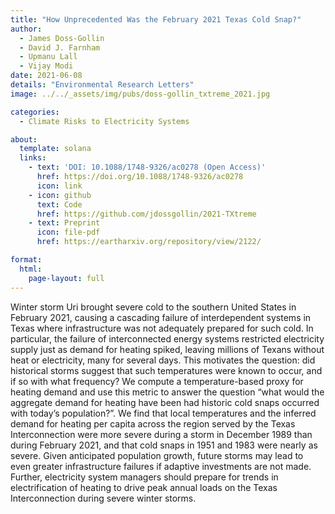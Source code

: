 ```yaml
---
title: "How Unprecedented Was the February 2021 Texas Cold Snap?"
author:
  - James Doss-Gollin
  - David J. Farnham
  - Upmanu Lall
  - Vijay Modi
date: 2021-06-08
details: "Environmental Research Letters"
image: ../../_assets/img/pubs/doss-gollin_txtreme_2021.jpg

categories:
  - Climate Risks to Electricity Systems

about:
  template: solana
  links:
    - text: 'DOI: 10.1088/1748-9326/ac0278 (Open Access)'
      href: https://doi.org/10.1088/1748-9326/ac0278
      icon: link
    - icon: github
      text: Code
      href: https://github.com/jdossgollin/2021-TXtreme
    - text: Preprint
      icon: file-pdf
      href: https://eartharxiv.org/repository/view/2122/

format:
  html:
    page-layout: full
---
```


Winter storm Uri brought severe cold to the southern United States in February 2021, causing a cascading failure of interdependent systems in Texas where infrastructure was not adequately prepared for such cold. In particular, the failure of interconnected energy systems restricted electricity supply just as demand for heating spiked, leaving millions of Texans without heat or electricity, many for several days. This motivates the question: did historical storms suggest that such temperatures were known to occur, and if so with what frequency? We compute a temperature-based proxy for heating demand and use this metric to answer the question “what would the aggregate demand for heating have been had historic cold snaps occurred with today’s population?”. We find that local temperatures and the inferred demand for heating per capita across the region served by the Texas Interconnection were more severe during a storm in December 1989 than during February 2021, and that cold snaps in 1951 and 1983 were nearly as severe. Given anticipated population growth, future storms may lead to even greater infrastructure failures if adaptive investments are not made. Further, electricity system managers should prepare for trends in electrification of heating to drive peak annual loads on the Texas Interconnection during severe winter storms.